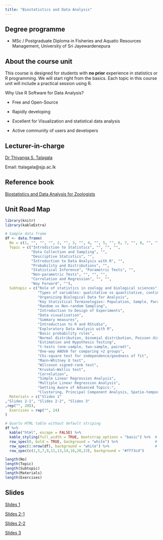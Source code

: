 ```yaml
---
title: "Biostatistics and Data Analysis"
---
```


## Degree programme

-   MSc / Postgraduate Diploma in Fisheries and Aquatic Resources Management, University of Sri Jayewardenepura

## About the course unit

This course is designed for students with **no prior** experience in statistics or R programming. We will start right from the basics. Each topic in this course unit will include a practical session using R.

Why Use R Software for Data Analysis?

-   Free and Open-Source

-   Rapidly developing

-   Excellent for Visualization and statistical data analysis

-   Active community of users and developers

## Lecturer-in-charge

[Dr Thiyanga S. Talagala](https://thiyanga.netlify.app/)

Email: ttalagala\@sjp.ac.lk

## Reference book

[Biostatistics and Data Analysis for Zoologists](https://thiyangt.github.io/BDAZ/)

## Unit Road Map

```r
library(knitr)
library(kableExtra)

# Sample data frame
df <- data.frame(
  No = c(1, "", "", "", 2, "", 3, "", 4, "", 5, "", 6, 7, "", 8, "", "", "", 9, "", "", 10, ""),
  Topic = c("Introdiction to Statistics", "", "", "", 
            "Data Collection and Sampling", "", 
            "Descriptive Statistics", "", 
            "Introduction to Data Analysis with R", "", 
            "Probability and Distributions", "", 
            "Statistical Inference", "Parametric Tests", "", 
            "Non-parametric Tests", "", "", "", 
            "Correlation and Regression", "", "", 
            "Way Forward", ""),
  Subtopic = c("Role of statistics in zoology and biological sciences",
               "Types of variables: qualitative vs quantitative, continuous vs discrete, Scales of measurement",
               "Organizing Biological Data for Analysis",
               "Key Statistical Terminologies: Population, Sample, Parameter, Statistic, Descriptive statistics, Inferential statistics",
               "Random vs Non-random Sampling",
               "Introduction to Design of Experiments",
               "Data visualisation",
               "Summary measures",
               "Introduction to R and RStudio",
               "Exploratory Data Analysis with R",
               "Basic probability rules",
               "Normal distribution, binomial distribution, Poisson distribution",
               "Estimation and Hypothesis Testing",
               "t-tests (one-sample, two-sample, paired)",
               "One-way ANOVA for comparing >2 groups",
               "Chi-square test for independence/goodness of fit",
               "Mann–Whitney U test",
               "Wilcoxon signed-rank test",
               "Kruskal–Wallis test",
               "Correlation",
               "Simple Linear Regression Analysis",
               "Multiple Linear Regression Analysis",
               "Getting Aware of Advanced Topics:",
               "Clustering, Principal Component Analysis, Spatio-temporal Data Analysis"),
  Materials = c("Slides 1"
,"Slides 2-1", "Slides 2-2", "Slides 3"
,rep("", 20)),
  Exercises = rep("", 24)
)

# Quarto HTML table without default striping
df %>%
  kable("html", escape = FALSE) %>%
  kable_styling(full_width = TRUE, bootstrap_options = "basic") %>%  # disables Quarto/Bootstrap striping
  row_spec(0, bold = TRUE, background = "white") %>%                 # header white
  row_spec(1:nrow(df), background = "white") %>%                     # all rows white
  row_spec(c(1,5,7,9,11,13,14,16,20,23), background = "#fff3cd")  
```

```r
length(No)
length(Topic)
length(Subtopic)
length(Materials)
length(Exercises)

```

## Slides

[Slides 1](./week1/index.html)

[Slides 2-1](./Week3/index.html)

[Slides 2-2](./week4/index.html)

[Slides 3](./week2/index.html)
